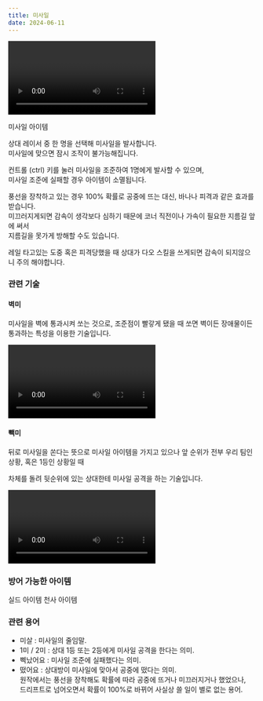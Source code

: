 ```yaml
---
title: 미사일
date: 2024-06-11
---
```


<Division className="mdRatio">
	<Video fileName="item/item_balloon_missile02.mp4" />
</Division>

<Sprite className="item" backgroundPosition="-88px -166px">미사일 아이템</Sprite>

<Bq>상대 레이서 중 한 명을 선택해 미사일을 발사합니다. <br/>
미사일에 맞으면 잠시 조작이 불가능해집니다.</Bq>

컨트롤 (ctrl) 키를 눌러 미사일을 조준하여 1명에게 발사할 수 있으며, <br/>
미사일 조준에 실패할 경우 아이템이 소멸됩니다.
<br/>

풍선을 장착하고 있는 경우 100% 확률로 공중에 뜨는 대신, 바나나 피격과 같은 효과를 받습니다. <br/>
미끄러지게되면 감속이 생각보다 심하기 때문에 코너 직전이나 가속이 필요한 지름길 앞에 써서 <br/>
지름길을 못가게 방해할 수도 있습니다.

<Division className="mdTip">
    <Paragraph className="mdTipText">레일 타고있는 도중 혹은 피격당했을 때 상대가 다오 스킬을 쓰게되면 감속이 되지않으니 주의 해야합니다.</Paragraph>
</Division>

### 관련 기술

#### 벽미

미사일을 벽에 통과시켜 쏘는 것으로, 조준점이 빨갛게 됐을 때 쏘면 벽이든 장애물이든 통과하는 특성을 이용한 기술입니다.

<Division className="mdRatio">
	<Video fileName="item/item_Wall_rocket.mp4" />
</Division>


#### 빽미 

뒤로 미사일을 쏜다는 뜻으로 미사일 아이템을 가지고 있으나 앞 순위가 전부 우리 팀인 상황, 혹은 1등인 상황일 때

차체를 돌려 뒷순위에 있는 상대한테 미사일 공격을 하는 기술입니다.

<Division className="mdRatio">
	<Video fileName="item/item_Back_rocket.mp4" />
</Division>

### 방어 가능한 아이템

<Division className="mdFlex mdCg">
    <Sprite className="item" backgroundPosition="-244px -165px">실드 아이템</Sprite>
    <Sprite className="item" backgroundPosition="-87px -13px">천사 아이템</Sprite>
</Division>

### 관련 용어

- 미살 : 미사일의 줄임말.
- 1미 / 2미 : 상대 1등 또는 2등에게 미사일 공격을 한다는 의미.
- 삑났어요 : 미사일 조준에 실패했다는 의미.
- 떴어요 : 상대방이 미사일에 맞아서 공중에 떴다는 의미. <br/>원작에서는 풍선을 장착해도 확률에 따라 공중에 뜨거나 미끄러지거나 했었으나,<br/>
드리프트로 넘어오면서 확률이 100%로 바뀌어 사실상 쓸 일이 별로 없는 용어.